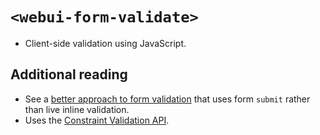 
<Meta of={WebUIFormValidate} />

# `<webui-form-validate>`
- Client-side validation using JavaScript.

<Canvas of={WebUIFormValidate.WebUIFormValidate} />

## Additional reading
- See a [better approach to form validation](https://adamsilver.io/blog/the-problem-with-live-validation-and-what-to-do-instead/) that uses form `submit` rather than live inline validation.
- Uses the [Constraint Validation API](https://developer.mozilla.org/en-US/docs/Learn/Forms/Form_validation#validating_forms_using_javascript).
